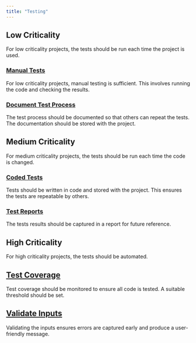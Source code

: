 ```yaml
---
title: "Testing"
---
```


## Low Criticality

For low criticality projects, the tests should be run each time the project is used.

::::: {.grid}

:::: {.g-col-6}

::: {.callout-note}
### [Manual Tests](manual-tests.qmd)
For low criticality projects, manual testing is sufficient. This involves running the code
and checking the results.
:::

::::

:::: {.g-col-6}

::: {.callout-note}
### [Document Test Process](document-test-process.qmd)
The test process should be documented so that others can repeat the tests. The
documentation should be stored with the project.
:::

::::

:::::

## Medium Criticality

For medium criticality projects, the tests should be run each time the code is changed.

::::: {.grid}

:::: {.g-col-6}

::: {.callout-warning}
### [Coded Tests](coded-tests.qmd)
Tests should be written in code and stored with the project. This ensures the tests are
repeatable by others.
:::

::::

:::: {.g-col-6}

::: {.callout-warning}
### [Test Reports](test-reports.qmd)
The tests results should be captured in a report for future reference.
:::

::::

:::::

## High Criticality

For high criticality projects, the tests should be automated.

::::: {.grid}

:::: {.g-col-6}

::: {.callout-important}
## [Test Coverage](test-coverage.qmd)
Test coverage should be monitored to ensure all code is tested. A suitable threshold
should be set.
:::

::::

:::: {.g-col-6}

::: {.callout-important}
## [Validate Inputs](validate-inputs.qmd)
Validating the inputs ensures errors are captured early and produce a user-friendly
message.
:::

::::

:::::
